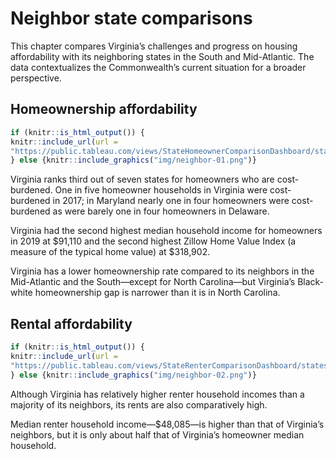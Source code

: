 # Neighbor state comparisons {#part-3-neighbors}

:::{.open data-latex=""}
This chapter compares Virginia’s challenges and progress on housing affordability with its neighboring states in the South and Mid-Atlantic. The data contextualizes the Commonwealth’s current situation for a broader perspective.
:::

## Homeownership affordability

```r
if (knitr::is_html_output()) {
knitr::include_url(url =
"https://public.tableau.com/views/StateHomeownerComparisonDashboard/states_owner_db?:showVizHome=no&:embed=true", height = "600px")
} else {knitr::include_graphics("img/neighbor-01.png")}
```

Virginia ranks third out of seven states for homeowners who are cost-burdened. One in five homeowner households in Virginia were cost-burdened in 2017; in Maryland nearly one in four homeowners were cost-burdened as were barely one in four homeowners in Delaware.

Virginia had the second highest median household income for homeowners in 2019 at $91,110 and the second highest Zillow Home Value Index (a measure of the typical home value) at $318,902.

Virginia has a lower homeownership rate compared to its neighbors in the Mid-Atlantic and the South---except for North Carolina---but Virginia’s Black-white homeownership gap is narrower than it is in North Carolina.

## Rental affordability

```r
if (knitr::is_html_output()) {
knitr::include_url(url =
"https://public.tableau.com/views/StateRenterComparisonDashboard/states_renter_db?:showVizHome=no&:embed=true", height = "600px")
} else {knitr::include_graphics("img/neighbor-02.png")}
```

Although Virginia has relatively higher renter household incomes than a majority of its neighbors, its rents are also comparatively high.

Median renter household income---$48,085---is higher than that of Virginia’s neighbors, but it is only about half that of Virginia’s homeowner median household.
